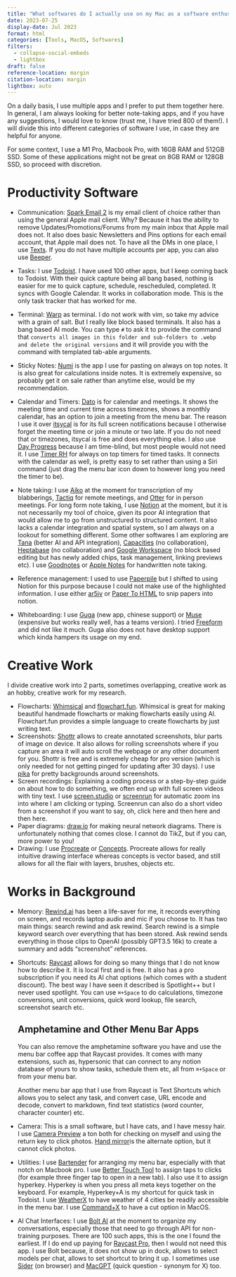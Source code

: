 ```yaml
---
title: "What softwares do I actually use on my Mac as a software enthusiast?"
date: 2023-07-25
display-date: Jul 2023
format: html
categories: [Tools, MacOS, Softwares]
filters:
  - collapse-social-embeds
  - lightbox
draft: false
reference-location: margin
citation-location: margin
lightbox: auto
---
```


On a daily basis, I use multiple apps and I prefer to put them together here. In general, I am always looking for better note-taking apps, and if you have any suggestions, I would love to know (trust me, I have tried 800 of them!). I will divide this into different categories of software I use, in case they are helpful for anyone.

```{=html}
<!-- ::: callout-important
## Incomplete Post

This is incomplete and I will be filling it over the next few weeks.
::: -->
```
For some context, I use a M1 Pro, Macbook Pro, with 16GB RAM and 512GB SSD. Some of these applications might not be great on 8GB RAM or 128GB SSD, so proceed with discretion.

# Productivity Software

-   Communication: [Spark Email 2](https://sparkmailapp.com/spark2) is my email client of choice rather than using the general Apple mail client. Why? Because it has the ability to remove Updates/Promotions/Forums from my main inbox that Apple mail does not. It also does basic Newsletters and Pins options for each email account, that Apple mail does not. To have all the DMs in one place, I use [Texts](https://texts.com/). If you do not have multiple accounts per app, you can also use [Beeper](https://www.beeper.com/).

-   Tasks: I use [Todoist](https://todoist.com/). I have used 100 other apps, but I keep coming back to Todoist. With their quick capture being all bang based, nothing is easier for me to quick capture, schedule, rescheduled, completed. It syncs with Google Calendar. It works in collaboration mode. This is the only task tracker that has worked for me.

-   Terminal: [Warp](https://www.warp.dev/) as terminal. I do not work with vim, so take my advice with a grain of salt. But I really like block based terminals. It also has a bang based AI mode. You can type `#` to ask it to provide the command that `converts all images in this folder and sub-folders to .webp and delete the original versions` and it will provide you with the command with templated tab-able arguments.

-   Sticky Notes: [Numi](https://numi.app/) is the app I use for pasting on always on top notes. It is also great for calculations inside notes. It is extremely expensive, so probably get it on sale rather than anytime else, would be my recommendation.

-   Calendar and Timers: [Dato](https://apps.apple.com/us/app/dato/id1470584107) is for calendar and meetings. It shows the meeting time and current time across timezones, shows a monthly calendar, has an option to join a meeting from the menu bar. The reason I use it over [itsycal](https://www.mowglii.com/itsycal/) is for its full screen notifications because I otherwise forget the meeting time or join a minute or two late. If you do not need that or timezones, itsycal is free and does everything else. I also use [Day Progress](https://apps.apple.com/us/app/day-progress/id6450280202) because I am time-blind, but most people would not need it. I use [Timer RH](https://apps.apple.com/us/app/red-hot-timer/id929960914) for always on top timers for timed tasks. It connects with the calendar as well, is pretty easy to set rather than using a Siri command (just drag the menu bar icon down to however long you need the timer to be).

-   Note taking: I use [Aiko](https://apps.apple.com/us/app/aiko/id1672085276) at the moment for transcription of my blabberings, [Tactiq](https://app.tactiq.io/) for remote meetings, and [Otter](https://otter.ai/) for in person meetings. For long form note taking, I use [Notion](https://www.notion.so/) at the moment, but it is not necessarily my tool of choice, given its poor AI integration that would allow me to go from unstructured to structured content. It also lacks a calendar integration and spatial system, so I am always on a lookout for something different. Some other softwares I am exploring are [Tana](https://tana.inc/) (better AI and API integration), [Capacities](https://capacities.io/) (no collaboration), [Heptabase](https://heptabase.com/) (no collaboration) and [Google Workspace](https://workspace.google.com/products/docs/) (no block based editing but has newly added chips, task management, linking previews etc). I use [Goodnotes](https://www.goodnotes.com/) or [Apple Notes](https://apps.apple.com/us/app/notes/id1110145109) for handwritten note taking.

-   Reference management: I used to use [Paperpile](https://paperpile.com/) but I shifted to using Notion for this purpose because I could not make use of the highlighted information. I use either [ar5iv](https://ar5iv.labs.arxiv.org/) or [Paper To HTML](https://papertohtml.org/) to snip papers into notion.

-   Whiteboarding: I use [Guga](https://www.guga.co/) (new app, chinese support) or [Muse](https://museapp.com/) (expensive but works really well, has a teams version). I tried [Freeform](https://apps.apple.com/us/app/freeform/id6443742539) and did not like it much. Guga also does not have desktop support which kinda hampers its usage on my end.

# Creative Work

I divide creative work into 2 parts, sometimes overlapping, creative work as an hobby, creative work for my research.

-   Flowcharts: [Whimsical](https://whimsical.com/) and [flowchart.fun](flowchart.fun). Whimsical is great for making beautiful handmade flowcharts or making flowcharts easily using AI. Flowchart.fun provides a simple language to create flowcharts by just writing text.
-   Screenshots: [Shottr](https://shottr.cc/) allows to create annotated screenshots, blur parts of image on device. It also allows for rolling screenshots where if you capture an area it will auto scroll the webpage or any other document for you. Shottr is free and is extremely cheap for pro version (which is only needed for not getting pinged for updating after 30 days). I use [pika](https://pika.style/) for pretty backgrounds around screenshots.
-   Screen recordings: Explaining a coding process or a step-by-step guide on about how to do something, we often end up with full screen videos with tiny text. I use [screen.studio](screen.studio) or [screenrun](https://screenrun.app/) for automatic zoom ins into where I am clicking or typing. Screenrun can also do a short video from a screenshot if you want to say, oh, click here and then here and then here.
-   Paper diagrams: [draw.io](draw.io) for making neural network diagrams. There is unfortunately nothing that comes close. I cannot do TikZ, but if you can, more power to you!
-   Drawing: I use [Procreate](https://procreate.com/) or [Concepts](https://concepts.app/en/). Procreate allows for really intuitive drawing interface whereas concepts is vector based, and still allows for all the flair with layers, brushes, objects etc.

# Works in Background

-   Memory: [Rewind.ai](Rewind.ai) has been a life-saver for me, it records everything on screen, and records laptop audio and mic if you choose to. It has two main things: search rewind and ask rewind. Search rewind is a simple keyword search over everything that has been stored. Ask rewind sends everything in those clips to OpenAI (possibly GPT3.5 16k) to create a summary and adds "screenshot" references.

-   Shortcuts: [Raycast](https://www.raycast.com/) allows for doing so many things that I do not know how to describe it. It is local first and is free. It also has a pro subscription if you need its AI chat options (which comes with a student discount). The best way I have seen it described is Spotlight++ but I never used spotlight. You can use `⌘+Space` to do calculations, timezone conversions, unit conversions, quick word lookup, file search, screenshot search etc.

    ::: callout-tip
    ## Amphetamine and Other Menu Bar Apps

    You can also remove the amphetamine software you have and use the menu bar coffee app that Raycast provides. It comes with many extensions, such as, hypersonic that can connect to any notion database of yours to show tasks, schedule them etc, all from `⌘+Space` or from your menu bar.

    Another menu bar app that I use from Raycast is Text Shortcuts which allows you to select any task, and convert case, URL encode and decode, convert to markdown, find text statistics (word counter, character counter) etc.
    :::

-   Camera: This is a small software, but I have cats, and I have messy hair. I use [Camera Preview](https://apps.apple.com/app/id1632827132) a ton both for checking on myself and using the return key to click photos. [Hand mirror](https://handmirror.app/)is the alternate option, but it cannot click photos.

-   Utilities: I use [Bartender](https://www.macbartender.com/) for arranging my menu bar, especially with that notch on Macbook pro. I use [Better Touch Tool](https://folivora.ai/) to assign taps to clicks (for example three finger tap to open in a new tab). I also use it to assign hyperkey. Hyperkey is when you press all meta keys together on the keyboard. For example, Hyperkey+A is my shortcut for quick task in Todoist. I use [WeatherX](https://apps.apple.com/us/app/id1662213547) to have weather of 4 cities be readily accessible in the menu bar. I use [Command+X](https://apps.apple.com/us/app/command-x/id6448461551) to have a cut option in MacOS.

-   AI Chat Interfaces: I use [Bolt AI](https://boltai.app/) at the moment to organize my conversations, especially those that need to go through API for non-training purposes. There are 100 such apps, this is the one I found the earliest. If I do end up paying for [Raycast Pro](https://www.raycast.com/pro), then I would not need this app. I use Bolt because, it does not show up in dock, allows to select models per chat, allows to set shortcut to bring it up. I sometimes use [Sider](https://chatgpt-sidebar.com/) (on browser) and [MacGPT](https://www.macgpt.com/) (quick question - synonym for X) too.